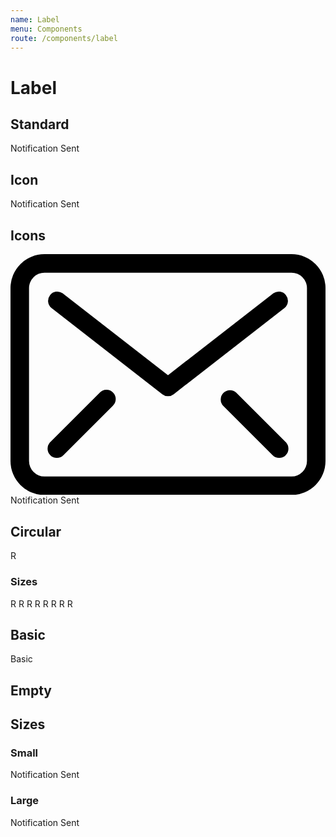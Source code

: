 ```yaml
---
name: Label
menu: Components
route: /components/label
---
```




# Label

## Standard

<Playground>
    <Label>Notification Sent</Label>
</Playground>

## Icon

<Playground>
    <Label>
        Notification Sent <Icon name="search" />
    </Label>
</Playground>

## Icons

<Playground>
    <Label>
        <svg xmlns="http://www.w3.org/2000/svg" className="fill-marine-dark w5 h4 mr2" viewBox="0 0 25.5 19.5">
            <g data-name="Layer 2">
                <g data-name="Layer 1">
                    <path d="M22.75 19.5h-20A2.75 2.75 0 0 1 0 16.75v-14A2.75 2.75 0 0 1 2.75 0h20a2.75 2.75 0 0 1 2.75 2.75v14a2.75 2.75 0 0 1-2.75 2.75zm-20-18A1.25 1.25 0 0 0 1.5 2.75v14A1.25 1.25 0 0 0 2.75 18h20A1.25 1.25 0 0 0 24 16.75v-14a1.25 1.25 0 0 0-1.25-1.25z" />
                    <path d="M12.75 11.5a.72.72 0 0 1-.46-.16l-9-7a.75.75 0 0 1 .92-1.18l8.54 6.64 8.54-6.64a.75.75 0 0 1 .92 1.18l-9 7a.72.72 0 0 1-.46.16zM3.75 16.5a.74.74 0 0 1-.53-.22.75.75 0 0 1 0-1.06l4-4a.75.75 0 1 1 1.06 1.06l-4 4a.74.74 0 0 1-.53.22zM21.75 16.5a.74.74 0 0 1-.53-.22l-4-4a.75.75 0 0 1 1.06-1.06l4 4a.75.75 0 0 1 0 1.06.74.74 0 0 1-.53.22z" />
                </g>
            </g>
        </svg>
        Notification Sent <Icon name="search" />
    </Label>
</Playground>

## Circular

<Playground>
    <Label circular>R</Label>
</Playground>

### Sizes

<Playground>
    <Label circular size="mini">
        R
    </Label>
    <Label circular size="tiny">
        R
    </Label>
    <Label circular size="small">
        R
    </Label>
    <Label circular size="medium">
        R
    </Label>
    <Label circular size="large">
        R
    </Label>
    <Label circular size="big">
        R
    </Label>
    <Label circular size="huge">
        R
    </Label>
    <Label circular size="massive">
        R
    </Label>
</Playground>

## Basic

<Playground>
    <Label basic>Basic</Label>
</Playground>

## Empty

<Playground>
    <Label circular size="mini" empty color="red" />
</Playground>

## Sizes

### Small

<Playground>
    <Label size="small">Notification Sent</Label>
</Playground>

### Large

<Playground>
    <Label size="large">Notification Sent</Label>
</Playground>
